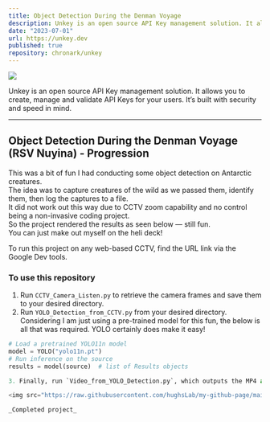 ```yaml
---
title: Object Detection During the Denman Voyage 
description: Unkey is an open source API Key management solution. It allows you to create, manage and validate API Keys for your users. It’s built with security and speed in mind.
date: "2023-07-01"
url: https://unkey.dev
published: true
repository: chronark/unkey
---
```


[![](https://unkey.dev/images/landing/app.png)](https://unkey.dev)

Unkey is an open source API Key management solution. It allows you to create, manage and validate API Keys for your users. It’s built with security and speed in mind.

---

## Object Detection During the Denman Voyage (RSV Nuyina) - Progression

This was a bit of fun I had conducting some object detection on Antarctic creatures.  
The idea was to capture creatures of the wild as we passed them, identify them, then log the captures to a file.  
It did not work out this way due to CCTV zoom capability and no control being a non-invasive coding project.  
So the project rendered the results as seen below — still fun.  
You can just make out myself on the heli deck!

To run this project on any web-based CCTV, find the URL link via the Google Dev tools.

### To use this repository

1. Run `CCTV_Camera_Listen.py` to retrieve the camera frames and save them to your desired directory.  
2. Run `YOLO_Detection_from_CCTV.py` from your desired directory. Considering I am just using a pre-trained model for this fun, the below is all that was required. YOLO certainly does make it easy!

```python
# Load a pretrained YOLO11n model
model = YOLO("yolo11n.pt")
# Run inference on the source
results = model(source)  # list of Results objects

3. Finally, run `Video_from_YOLO_Detection.py`, which outputs the MP4 as seen below.

<img src="https://raw.githubusercontent.com/hughsLab/my-github-page/main/assets/film/ship_fun.gif" alt="Ship Fun GIF" width="640" height="480" />

_Completed project_
